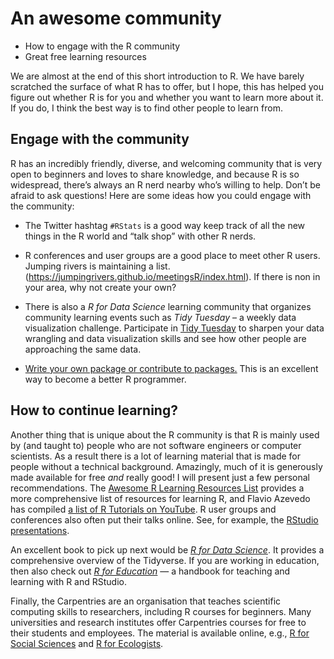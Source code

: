 # An awesome community

::: {.goals}
-   How to engage with the R community
-   Great free learning resources
:::

We are almost at the end of this short introduction to R. We have barely scratched the
surface of what R has to offer, but I hope, this has helped you figure out whether R is
for you and whether you want to learn more about it. If you do, I think the best way is to
find other people to learn from.

## Engage with the community

R has an incredibly friendly, diverse, and welcoming community that is very open to
beginners and loves to share knowledge, and because R is so widespread, there's always an
R nerd nearby who's willing to help. Don't be afraid to ask questions! Here are some ideas
how you could engage with the community:

-   The Twitter hashtag `#RStats` is a good way keep track of all the new things in the R
    world and "talk shop" with other R nerds.

-   R conferences and user groups are a good place to meet other R users. Jumping rivers
    is maintaining a list. (<https://jumpingrivers.github.io/meetingsR/index.html>). If
    there is non in your area, why not create your own?

-   There is also a *R for Data Science* learning community that organizes community
    learning events such as *Tidy Tuesday* -- a weekly data visualization challenge.
    Participate in [Tidy Tuesday](https://github.com/rfordatascience/tidytuesday) to
    sharpen your data wrangling and data visualization skills and see how other people are
    approaching the same data.

-   [Write your own package or contribute to
    packages.](https://www.rstudio.com/resources/rstudioglobal-2021/make-a-package-make-some-friends/)
    This is an excellent way to become a better R programmer.

## How to continue learning?

Another thing that is unique about the R community is that R is mainly used by (and taught
to) people who are not software engineers or computer scientists. As a result there is a
lot of learning material that is made for people without a technical background.
Amazingly, much of it is generously made available for free *and* really good! I will
present just a few personal recommendations. The [Awesome R Learning Resources
List](https://github.com/iamericfletcher/awesome-r-learning-resources) provides a more
comprehensive list of resources for learning R, and Flavio Azevedo has compiled [a list of
R Tutorials on
YouTube](http://flavioazevedo.com/stats-and-r-blog/2016/9/13/learning-r-on-youtube). R
user groups and conferences also often put their talks online. See, for example, the
[RStudio presentations](https://www.rstudio.com/resources/webinars/).

An excellent book to pick up next would be [*R for Data
Science*](https://r4ds.had.co.nz/). It provides a comprehensive overview of the Tidyverse.
If you are working in education, then also check out [*R for
Education*](https://rstudio4edu.github.io/rstudio4edu-book/) --- a handbook for teaching
and learning with R and RStudio.

Finally, the Carpentries are an organisation that teaches scientific computing skills to
researchers, including R courses for beginners. Many universities and research institutes
offer Carpentries courses for free to their students and employees. The material is
available online, e.g., [R for Social Sciences](https://datacarpentry.org/r-socialsci/)
and [R for Ecologists](https://datacarpentry.org/R-ecology-lesson/).

